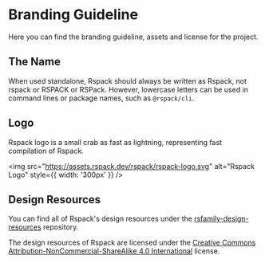 # Branding Guideline

Here you can find the branding guideline, assets and license for the project.

## The Name

When used standalone, Rspack should always be written as Rspack, not rspack or RSPACK or RSPack. However, lowercase letters can be used in command lines or package names, such as `@rspack/cli`.

## Logo

Rspack logo is a small crab as fast as lightning, representing fast compilation of Rspack.

<img src="https://assets.rspack.dev/rspack/rspack-logo.svg" alt="Rspack Logo" style={{ width: '300px' }} />

## Design Resources

You can find all of Rspack's design resources under the [rsfamily-design-resources](https://github.com/rspack-contrib/rsfamily-design-resources) repository.

The design resources of Rspack are licensed under the [Creative Commons Attribution-NonCommercial-ShareAlike 4.0 International](https://creativecommons.org/licenses/by-nc-sa/4.0/deed.en) license.
